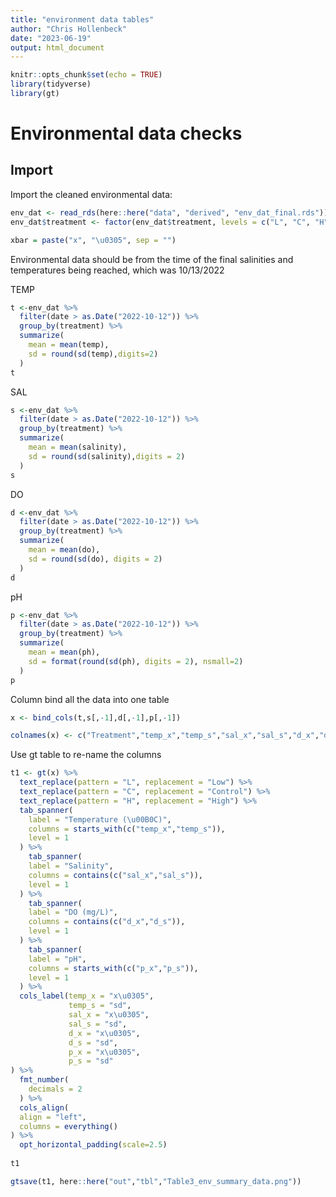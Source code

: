 ```yaml
---
title: "environment data tables"
author: "Chris Hollenbeck"
date: "2023-06-19"
output: html_document
---
```


```r
knitr::opts_chunk$set(echo = TRUE)
library(tidyverse)
library(gt)
```

# Environmental data checks

## Import

Import the cleaned environmental data:

```r
env_dat <- read_rds(here::here("data", "derived", "env_dat_final.rds"))
env_dat$treatment <- factor(env_dat$treatment, levels = c("L", "C", "H"))
```

```r
xbar = paste("x", "\u0305", sep = "")
```


Environmental data should be from the time of the final salinities and temperatures being reached, which was 10/13/2022

TEMP

```r
t <-env_dat %>%
  filter(date > as.Date("2022-10-12")) %>%
  group_by(treatment) %>%
  summarize(
    mean = mean(temp),
    sd = round(sd(temp),digits=2)
  )
t

```

SAL

```r
s <-env_dat %>%
  filter(date > as.Date("2022-10-12")) %>%
  group_by(treatment) %>%
  summarize(
    mean = mean(salinity),
    sd = round(sd(salinity),digits = 2)
  )
s
```

DO

```r
d <-env_dat %>%
  filter(date > as.Date("2022-10-12")) %>%
  group_by(treatment) %>%
  summarize(
    mean = mean(do),
    sd = round(sd(do), digits = 2)
  )
d
```

pH

```r
p <-env_dat %>%
  filter(date > as.Date("2022-10-12")) %>%
  group_by(treatment) %>%
  summarize(
    mean = mean(ph),
    sd = format(round(sd(ph), digits = 2), nsmall=2)
  ) 
p
```


Column bind all the data into one table 

```r
x <- bind_cols(t,s[,-1],d[,-1],p[,-1])

colnames(x) <- c("Treatment","temp_x","temp_s","sal_x","sal_s","d_x","d_s","p_x","p_s")
```

Use gt table to re-name the columns

```r
t1 <- gt(x) %>%
  text_replace(pattern = "L", replacement = "Low") %>%
  text_replace(pattern = "C", replacement = "Control") %>%
  text_replace(pattern = "H", replacement = "High") %>%
  tab_spanner(
    label = "Temperature (\u00B0C)",
    columns = starts_with(c("temp_x","temp_s")),
    level = 1
  ) %>%
    tab_spanner(
    label = "Salinity",
    columns = contains(c("sal_x","sal_s")),
    level = 1
  ) %>%
    tab_spanner(
    label = "DO (mg/L)",
    columns = contains(c("d_x","d_s")),
    level = 1
  ) %>%
    tab_spanner(
    label = "pH",
    columns = starts_with(c("p_x","p_s")),
    level = 1
  ) %>%
  cols_label(temp_x = "x\u0305",
             temp_s = "sd",
             sal_x = "x\u0305",
             sal_s = "sd",
             d_x = "x\u0305",
             d_s = "sd",
             p_x = "x\u0305",
             p_s = "sd"
) %>%
  fmt_number(
    decimals = 2
  ) %>%
  cols_align(
  align = "left",
  columns = everything()
) %>%
  opt_horizontal_padding(scale=2.5)
  
t1
```

```r
gtsave(t1, here::here("out","tbl","Table3_env_summary_data.png"))
```

